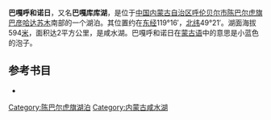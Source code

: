 '''巴嘎呼和诺日'''，又名'''巴嘎库库湖'''，是位于[[中国|中国]][[内蒙古自治区|内蒙古自治区]][[呼伦贝尔市|呼伦贝尔市]][[陈巴尔虎旗|陈巴尔虎旗]][[巴彦哈达苏木|巴彦哈达苏木]]南部的一个湖泊。其位置约在[[东经|东经]]119°16′，[[北纬|北纬]]49°21′。湖面海拔594[[米_(單位)|米]]，面积达2平方公里，是咸水湖。巴嘎呼和诺日在[[蒙古语|蒙古语]]中的意思是小蓝色的泡子。
== 参考书目 ==
*{{cite book|author=牧寒 |title=《内蒙古湖泊》 |year=2003 |publisher=内蒙古人民出版社 |isbn=9787204039883  }}
{{模板:呼伦贝尔市湖泊}}
{{内蒙古小作品}}

[[Category:陈巴尔虎旗湖泊|Category:陈巴尔虎旗湖泊]]
[[Category:内蒙古咸水湖|Category:内蒙古咸水湖]]